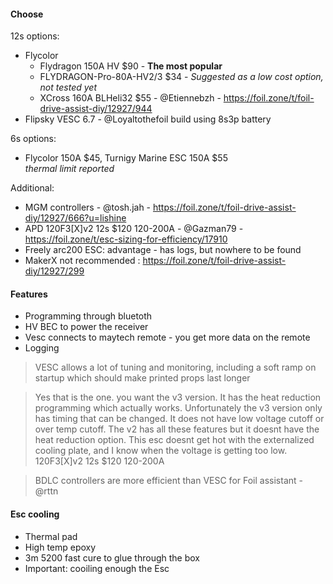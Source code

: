 #### Choose

12s options:

- Flycolor
  - Flydragon 150A HV $90 - **The most popular**
  - FLYDRAGON-Pro-80A-HV2/3 $34 - _Suggested as a low cost option, not tested yet_
  - XCross 160A BLHeli32 $55 - @Etiennebzh - https://foil.zone/t/foil-drive-assist-diy/12927/944
- Flipsky VESC 6.7 - @Loyaltothefoil build using 8s3p battery

6s options:

- Flycolor 150A $45, Turnigy Marine ESC 150A $55\
  _thermal limit reported_

Additional:

- MGM controllers - @tosh.jah - https://foil.zone/t/foil-drive-assist-diy/12927/666?u=lishine
- APD 120F3[X]v2 12s $120 120-200A - @Gazman79 - https://foil.zone/t/esc-sizing-for-efficiency/17910
- Freely arc200 ESC: advantage - has logs, but nowhere to be found
- MakerX not recommended : https://foil.zone/t/foil-drive-assist-diy/12927/299

#### Features

- Programming through bluetoth
- HV BEC to power the receiver
- Vesc connects to maytech remote - you get more data on the remote
- Logging

> VESC allows a lot of tuning and monitoring, including a soft ramp on startup which should make printed props last longer

> Yes that is the one. you want the v3 version. It has the heat reduction programming which actually works. Unfortunately the v3 version only has timing that can be changed. It does not have low voltage cutoff or over temp cutoff. The v2 has all these features but it doesnt have the heat reduction option. This esc doesnt get hot with the externalized cooling plate, and I know when the voltage is getting too low. 120F3[X]v2 12s $120 120-200A

> BDLC controllers are more efficient than VESC for Foil assistant - @rttn

#### Esc cooling

- Thermal pad
- High temp epoxy
- 3m 5200 fast cure to glue through the box
- Important: cooiling enough the Esc
